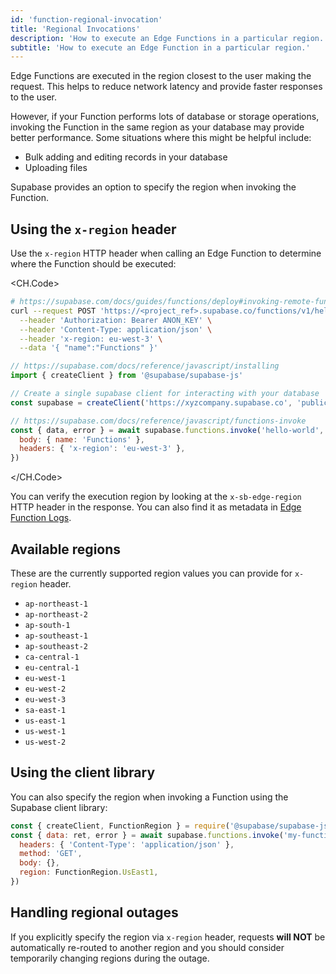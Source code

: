 ```yaml
---
id: 'function-regional-invocation'
title: 'Regional Invocations'
description: 'How to execute an Edge Functions in a particular region.'
subtitle: 'How to execute an Edge Function in a particular region.'
---
```


Edge Functions are executed in the region closest to the user making the request. This helps to reduce network latency and provide faster responses to the user.

However, if your Function performs lots of database or storage operations, invoking the Function in the same region as your database may provide better performance. Some situations where this might be helpful include:

- Bulk adding and editing records in your database
- Uploading files

Supabase provides an option to specify the region when invoking the Function.

## Using the `x-region` header

Use the `x-region` HTTP header when calling an Edge Function to determine where the Function should be executed:

<CH.Code>

```bash cURL
# https://supabase.com/docs/guides/functions/deploy#invoking-remote-functions
curl --request POST 'https://<project_ref>.supabase.co/functions/v1/hello-world' \
  --header 'Authorization: Bearer ANON_KEY' \
  --header 'Content-Type: application/json' \
  --header 'x-region: eu-west-3' \
  --data '{ "name":"Functions" }'
```

```js JavaScript
// https://supabase.com/docs/reference/javascript/installing
import { createClient } from '@supabase/supabase-js'

// Create a single supabase client for interacting with your database
const supabase = createClient('https://xyzcompany.supabase.co', 'public-anon-key')

// https://supabase.com/docs/reference/javascript/functions-invoke
const { data, error } = await supabase.functions.invoke('hello-world', {
  body: { name: 'Functions' },
  headers: { 'x-region': 'eu-west-3' },
})
```

</CH.Code>

You can verify the execution region by looking at the `x-sb-edge-region` HTTP header in the response. You can also find it as metadata in [Edge Function Logs](/docs/guides/functions/debugging).

## Available regions

These are the currently supported region values you can provide for `x-region` header.

- `ap-northeast-1`
- `ap-northeast-2`
- `ap-south-1`
- `ap-southeast-1`
- `ap-southeast-2`
- `ca-central-1`
- `eu-central-1`
- `eu-west-1`
- `eu-west-2`
- `eu-west-3`
- `sa-east-1`
- `us-east-1`
- `us-west-1`
- `us-west-2`

## Using the client library

You can also specify the region when invoking a Function using the Supabase client library:

```js
const { createClient, FunctionRegion } = require('@supabase/supabase-js')
const { data: ret, error } = await supabase.functions.invoke('my-function-name', {
  headers: { 'Content-Type': 'application/json' },
  method: 'GET',
  body: {},
  region: FunctionRegion.UsEast1,
})
```

## Handling regional outages

If you explicitly specify the region via `x-region` header, requests **will NOT** be automatically re-routed to another region and you should consider temporarily changing regions during the outage.
